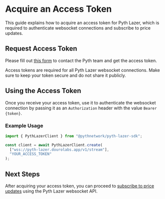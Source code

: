 
# Acquire an Access Token

This guide explains how to acquire an access token for Pyth Lazer, which is required to authenticate websocket connections and subscribe to price updates.

## Request Access Token

Please fill out [this form](https://tally.so/r/nP2lG5) to contact the Pyth team and get the access token.

<Callout type="info">
Access tokens are required for all Pyth Lazer websocket connections. Make sure to keep your token secure and do not share it publicly.
</Callout>

## Using the Access Token

Once you receive your access token, use it to authenticate the websocket connection by passing it as an `Authorization` header with the value `Bearer {token}`.

### Example Usage

```js copy
import { PythLazerClient } from "@pythnetwork/pyth-lazer-sdk";

const client = await PythLazerClient.create(
  ["wss://pyth-lazer.dourolabs.app/v1/stream"],
  "YOUR_ACCESS_TOKEN"
);
```

## Next Steps

After acquiring your access token, you can proceed to [subscribe to price updates](./subscribe-price-updates.mdx) using the Pyth Lazer websocket API.
